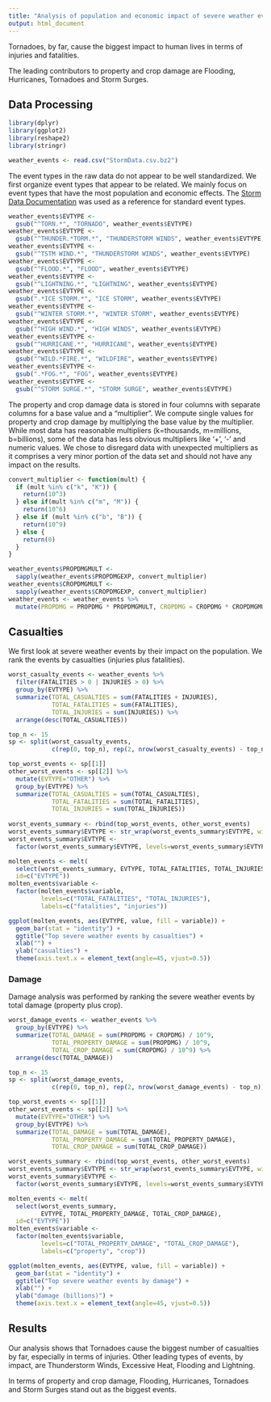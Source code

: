```yaml
---
title: "Analysis of population and economic impact of severe weather events in the United States."
output: html_document
---
```


Tornadoes, by far, cause the biggest impact to human lives in terms of injuries
and fatalities. 

The leading contributors to property and crop damage are Flooding, Hurricanes, 
Tornadoes and Storm Surges.

## Data Processing ##

```r
library(dplyr)
library(ggplot2)
library(reshape2)
library(stringr)
```

```r
weather_events <- read.csv("StormData.csv.bz2")
```

The event types in the raw data do not appear to be well standardized. We first
organize event types that appear to be related. We mainly focus on event types
that have the most population and economic effects. The 
[Storm Data Documentation](https://d396qusza40orc.cloudfront.net/repdata%2Fpeer2_doc%2Fpd01016005curr.pdf)
was used as a reference for standard event types.

```r
weather_events$EVTYPE <- 
  gsub("^TORN.*", "TORNADO", weather_events$EVTYPE)
weather_events$EVTYPE <- 
  gsub("^THUNDER.*TORM.*", "THUNDERSTORM WINDS", weather_events$EVTYPE)
weather_events$EVTYPE <- 
  gsub("^TSTM WIND.*", "THUNDERSTORM WINDS", weather_events$EVTYPE)
weather_events$EVTYPE <- 
  gsub("^FLOOD.*", "FLOOD", weather_events$EVTYPE)
weather_events$EVTYPE <- 
  gsub("^LIGHTNING.*", "LIGHTNING", weather_events$EVTYPE)
weather_events$EVTYPE <- 
  gsub(".*ICE STORM.*", "ICE STORM", weather_events$EVTYPE)
weather_events$EVTYPE <- 
  gsub("^WINTER STORM.*", "WINTER STORM", weather_events$EVTYPE)
weather_events$EVTYPE <- 
  gsub("^HIGH WIND.*", "HIGH WINDS", weather_events$EVTYPE)
weather_events$EVTYPE <- 
  gsub("^HURRICANE.*", "HURRICANE", weather_events$EVTYPE)
weather_events$EVTYPE <- 
  gsub("^WILD.*FIRE.*", "WILDFIRE", weather_events$EVTYPE)
weather_events$EVTYPE <- 
  gsub(".*FOG.*", "FOG", weather_events$EVTYPE)
weather_events$EVTYPE <- 
  gsub("^STORM SURGE.*", "STORM SURGE", weather_events$EVTYPE)
```

The property and crop damage data is stored in four columns with separate 
columns for a base value and a "multiplier". We compute single values for 
property and crop damage by multiplying the base value by the multiplier.
While most data has reasonable multipliers (k=thousands, m=millions, b=billions),
some of the data has less obvious multipliers like '+', '-' and numeric values.
We chose to disregard data with unexpected multipliers as it comprises a very
minor portion of the data set and should not have any impact on the results.

```r
convert_multiplier <- function(mult) {
  if (mult %in% c("k", "K")) {
    return(10^3)
  } else if(mult %in% c("m", "M")) {
    return(10^6)
  } else if (mult %in% c("b", "B")) {
    return(10^9)
  } else {
    return(0)
  }
}

weather_events$PROPDMGMULT <- 
  sapply(weather_events$PROPDMGEXP, convert_multiplier)
weather_events$CROPDMGMULT <- 
  sapply(weather_events$CROPDMGEXP, convert_multiplier)
weather_events <- weather_events %>% 
  mutate(PROPDMG = PROPDMG * PROPDMGMULT, CROPDMG = CROPDMG * CROPDMGMULT)
```

## Casualties ##

We first look at severe weather events by their impact on the population. We
rank the events by casualties (injuries plus fatalities).

```r
worst_casualty_events <- weather_events %>%
  filter(FATALITIES > 0 | INJURIES > 0) %>%
  group_by(EVTYPE) %>%
  summarize(TOTAL_CASUALTIES = sum(FATALITIES + INJURIES), 
            TOTAL_FATALITIES = sum(FATALITIES),
            TOTAL_INJURIES = sum(INJURIES)) %>%
  arrange(desc(TOTAL_CASUALTIES))

top_n <- 15
sp <- split(worst_casualty_events, 
            c(rep(0, top_n), rep(2, nrow(worst_casualty_events) - top_n)))

top_worst_events <- sp[[1]]
other_worst_events <- sp[[2]] %>%
  mutate(EVTYPE="OTHER") %>%
  group_by(EVTYPE) %>%
  summarize(TOTAL_CASUALTIES = sum(TOTAL_CASUALTIES), 
            TOTAL_FATALITIES = sum(TOTAL_FATALITIES),
            TOTAL_INJURIES = sum(TOTAL_INJURIES))
  
worst_events_summary <- rbind(top_worst_events, other_worst_events)
worst_events_summary$EVTYPE <- str_wrap(worst_events_summary$EVTYPE, width=10)
worst_events_summary$EVTYPE <- 
  factor(worst_events_summary$EVTYPE, levels=worst_events_summary$EVTYPE)

molten_events <- melt(
  select(worst_events_summary, EVTYPE, TOTAL_FATALITIES, TOTAL_INJURIES), 
  id=c("EVTYPE"))
molten_events$variable <- 
  factor(molten_events$variable, 
         levels=c("TOTAL_FATALITIES", "TOTAL_INJURIES"), 
         labels=c("fatalities", "injuries"))

ggplot(molten_events, aes(EVTYPE, value, fill = variable)) +
  geom_bar(stat = "identity") +
  ggtitle("Top severe weather events by casualties") +
  xlab("") + 
  ylab("casualties") +
  theme(axis.text.x = element_text(angle=45, vjust=0.5)) 
```

### Damage ###

Damage analysis was performed by ranking the severe weather events by total 
damage (property plus crop).

```r
worst_damage_events <- weather_events %>%
  group_by(EVTYPE) %>%
  summarize(TOTAL_DAMAGE = sum(PROPDMG + CROPDMG) / 10^9, 
            TOTAL_PROPERTY_DAMAGE = sum(PROPDMG) / 10^9,
            TOTAL_CROP_DAMAGE = sum(CROPDMG) / 10^9) %>%
  arrange(desc(TOTAL_DAMAGE))

top_n <- 15
sp <- split(worst_damage_events, 
            c(rep(0, top_n), rep(2, nrow(worst_damage_events) - top_n)))

top_worst_events <- sp[[1]]
other_worst_events <- sp[[2]] %>%
  mutate(EVTYPE="OTHER") %>%
  group_by(EVTYPE) %>%
  summarize(TOTAL_DAMAGE = sum(TOTAL_DAMAGE), 
            TOTAL_PROPERTY_DAMAGE = sum(TOTAL_PROPERTY_DAMAGE),
            TOTAL_CROP_DAMAGE = sum(TOTAL_CROP_DAMAGE))

worst_events_summary <- rbind(top_worst_events, other_worst_events)
worst_events_summary$EVTYPE <- str_wrap(worst_events_summary$EVTYPE, width=10)
worst_events_summary$EVTYPE <- 
  factor(worst_events_summary$EVTYPE, levels=worst_events_summary$EVTYPE)

molten_events <- melt(
  select(worst_events_summary, 
         EVTYPE, TOTAL_PROPERTY_DAMAGE, TOTAL_CROP_DAMAGE), 
  id=c("EVTYPE"))
molten_events$variable <- 
  factor(molten_events$variable, 
         levels=c("TOTAL_PROPERTY_DAMAGE", "TOTAL_CROP_DAMAGE"), 
         labels=c("property", "crop"))

ggplot(molten_events, aes(EVTYPE, value, fill = variable)) +
  geom_bar(stat = "identity") +
  ggtitle("Top severe weather events by damage") +
  xlab("") + 
  ylab("damage (billions)") +
  theme(axis.text.x = element_text(angle=45, vjust=0.5)) 
```

## Results ##

Our analysis shows that Tornadoes cause the biggest number of casualties by far,
especially in terms of injuries. Other leading types of events, by impact, are 
Thunderstorm Winds, Excessive Heat, Flooding and Lightning. 

In terms of property and crop damage, Flooding, Hurricanes, Tornadoes and Storm 
Surges stand out as the biggest events.